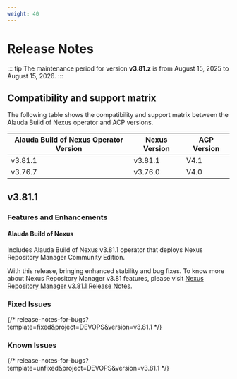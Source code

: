 ```yaml
---
weight: 40
---
```


# Release Notes

::: tip
The maintenance period for version **v3.81.z** is from August 15, 2025 to August 15, 2026. 
:::

## Compatibility and support matrix

The following table shows the compatibility and support matrix between the Alauda Build of Nexus operator and ACP versions.

| Alauda Build of Nexus Operator Version | Nexus Version |  ACP Version |
| --------------------------------- | --------------- | --------------- |
| v3.81.1                           | v3.81.1         | V4.1 |
| v3.76.7                           | v3.76.0         | V4.0 |


## v3.81.1

### Features and Enhancements

#### Alauda Build of Nexus

Includes Alauda Build of Nexus v3.81.1 operator that deploys Nexus Repository Manager Community Edition.

With this release, bringing enhanced stability and bug fixes. To know more about Nexus Repository Manager v3.81 features, please visit [Nexus Repository Manager v3.81.1 Release Notes](https://help.sonatype.com/en/sonatype-nexus-repository-3-81-0-release-notes.html).

### Fixed Issues


{/* release-notes-for-bugs?template=fixed&project=DEVOPS&version=v3.81.1 */}


### Known Issues

{/* release-notes-for-bugs?template=unfixed&project=DEVOPS&version=v3.81.1 */}

